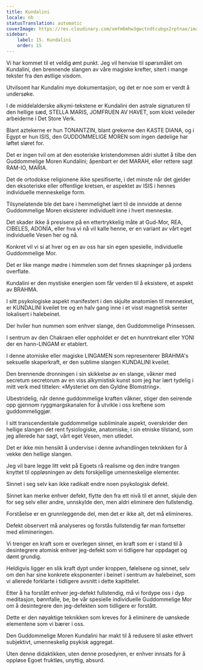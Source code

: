 ```yaml
---
title: Kundalini
locale: nb
statusTranslation: automatic
coverImage: https://res.cloudinary.com/xmfm6mhw3gwctndtcubgx2rptnae/image/upload/v1741354419/small_cover_la_gran_rebelion_28716e29d2.webp
sidebar:
    label: 15. Kundalini
    order: 15
---
```

Vi har kommet til et veldig ømt punkt. Jeg vil henvise til spørsmålet om Kundalini, den brennende slangen av våre magiske krefter, sitert i mange tekster fra den østlige visdom.

Utvilsomt har Kundalini mye dokumentasjon, og det er noe som er verdt å undersøke.

I de middelalderske alkymi-tekstene er Kundalini den astrale signaturen til den hellige sæd, STELLA MARIS, JOMFRUEN AV HAVET, som klokt veileder arbeiderne i Det Store Verk.

Blant aztekerne er hun TONANTZIN, blant grekerne den KASTE DIANA, og i Egypt er hun ISIS, den GUDDOMMELIGE MOREN som ingen dødelige har løftet sløret for.

Det er ingen tvil om at den esoteriske kristendommen aldri sluttet å tilbe den Guddommelige Moren Kundalini; åpenbart er det MARAH, eller rettere sagt RAM-IO, MARIA.

Det de ortodokse religionene ikke spesifiserte, i det minste når det gjelder den eksoteriske eller offentlige kretsen, er aspektet av ISIS i hennes individuelle menneskelige form.

Tilsynelatende ble det bare i hemmelighet lært til de innvidde at denne Guddommelige Moren eksisterer individuelt inne i hvert menneske.

Det skader ikke å presisere på en ettertrykkelig måte at Gud-Mor, REA, CIBELES, ADONÍA, eller hva vi nå vil kalle henne, er en variant av vårt eget individuelle Vesen her og nå.

Konkret vil vi si at hver og en av oss har sin egen spesielle, individuelle Guddommelige Mor.

Det er like mange mødre i himmelen som det finnes skapninger på jordens overflate.

Kundalini er den mystiske energien som får verden til å eksistere, et aspekt av BRAHMA.

I sitt psykologiske aspekt manifestert i den skjulte anatomien til mennesket, er KUNDALINI kveilet tre og en halv gang inne i et visst magnetisk senter lokalisert i halebeinet.

Der hviler hun nummen som enhver slange, den Guddommelige Prinsessen.

I sentrum av den Chakraen eller oppholdet er det en hunntrekant eller YONI der en hann-LINGAM er etablert.

I denne atomiske eller magiske LINGAMEN som representerer BRAHMA's seksuelle skaperkraft, er den sublime slangen KUNDALINI kveilet.

Den brennende dronningen i sin skikkelse av en slange, våkner med secretum secretorum av en viss alkymistisk kunst som jeg har lært tydelig i mitt verk med tittelen: «Mysteriet om den Gyldne Blomstring».

Ubestridelig, når denne guddommelige kraften våkner, stiger den seirende opp gjennom ryggmargskanalen for å utvikle i oss kreftene som guddommeliggjør.

I sitt transcendentale guddommelige subliminale aspekt, overskrider den hellige slangen det rent fysiologiske, anatomiske, i sin etniske tilstand, som jeg allerede har sagt, vårt eget Vesen, men utledet.

Det er ikke min hensikt å undervise i denne avhandlingen teknikken for å vekke den hellige slangen.

Jeg vil bare legge litt vekt på Egoets rå realisme og den indre trangen knyttet til oppløsningen av dets forskjellige umenneskelige elementer.

Sinnet i seg selv kan ikke radikalt endre noen psykologisk defekt.

Sinnet kan merke enhver defekt, flytte den fra ett nivå til et annet, skjule den for seg selv eller andre, unnskylde den, men aldri eliminere den fullstendig.

Forståelse er en grunnleggende del, men det er ikke alt, det må elimineres.

Defekt observert må analyseres og forstås fullstendig før man fortsetter med elimineringen.

Vi trenger en kraft som er overlegen sinnet, en kraft som er i stand til å desintegrere atomisk enhver jeg-defekt som vi tidligere har oppdaget og dømt grundig.

Heldigvis ligger en slik kraft dypt under kroppen, følelsene og sinnet, selv om den har sine konkrete eksponenter i beinet i sentrum av halebeinet, som vi allerede forklarte i tidligere avsnitt i dette kapittelet.

Etter å ha forstått enhver jeg-defekt fullstendig, må vi fordype oss i dyp meditasjon, bønnfalle, be, be vår spesielle individuelle Guddommelige Mor om å desintegrere den jeg-defekten som tidligere er forstått.

Dette er den nøyaktige teknikken som kreves for å eliminere de uønskede elementene som vi bærer i oss.

Den Guddommelige Moren Kundalini har makt til å redusere til aske ethvert subjektivt, umenneskelig psykisk aggregat.

Uten denne didaktikken, uten denne prosedyren, er enhver innsats for å oppløse Egoet fruktløs, unyttig, absurd.

